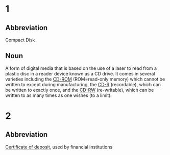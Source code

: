 =1=

==Abbreviation==

Compact Disk

==Noun==

A form of digital media that is based on the use of a laser to read from a plastic disc in a reader device known as a CD drive.  It comes in several varieties including the [[CD-ROM]] (ROM=read-only memory) which cannot be written to except during manufacturing, the [[CD-R]] (recordable), which can be written to exactly once, and the [[CD-RW]] (re-writable), which can be written to as many times as one wishes (to a limit).

=2=

==Abbreviation==

[[Certificate of deposit]], used by financial institutions